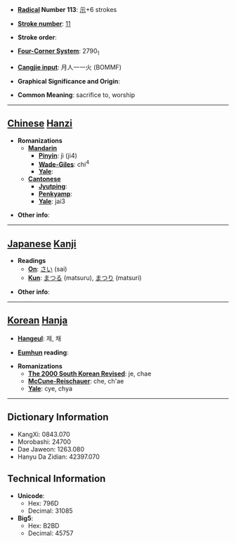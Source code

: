 * '''[[Wiktionary:Chinese radical index| Radical]] Number 113''': [[Wiktionary:Chinese radical index 示|示]]+6 strokes

* '''[[Wiktionary:Chinese total strokes index|Stroke number]]''': [[Wiktionary:Chinese total strokes index 11|11]]

* '''Stroke order''': 

* '''[[Wiktionary:Chinese four corner index|Four-Corner System]]''': 2790<sub>1</sub>

* '''[[Wiktionary:Chinese Cangjie index|Cangjie input]]''': 月人一一火 (BOMMF)

* '''Graphical Significance and Origin''': 

* '''Common Meaning''': sacrifice to, worship

----

== [[Chinese]] [[Hanzi]] ==

* '''Romanizations'''
** '''[[Mandarin]]'''
*** '''[[Pinyin]]''': jì (ji4)
*** '''[[Wade-Giles]]''': chi<sup>4</sup>
*** '''[[Yale]]''': 
** '''[[Cantonese]]'''
*** '''[[Jyutping]]''':
*** '''[[Penkyamp]]''': 
*** '''[[Yale]]''': jai3

* '''Other info''': 

----

== [[Japanese]] [[Kanji]] ==

* '''Readings'''
** '''[[On]]''': [[さい]] (sai)
** '''[[Kun]]''': [[まつる]] (matsuru), [[まつり]] (matsuri)

* '''Other info''':  

----

== [[Korean]] [[Hanja]] ==

* '''[[Hangeul]]''': 제, 채

* '''[[Eumhun]] reading''': 

* '''Romanizations'''
** '''[[The 2000 South Korean Revised Romanization|The 2000 South Korean Revised]]''': je, chae
** '''[[McCune-Reischauer]]''': che, ch'ae
** '''[[Yale]]''': cye, chya

----

== Dictionary Information ==

* KangXi: 0843.070
* Morobashi: 24700
* Dae Jaweon: 1263.080
* Hanyu Da Zidian: 42397.070

== Technical Information ==

* '''Unicode''':
** Hex: 796D
** Decimal: 31085
* '''Big5''':
** Hex: B2BD
** Decimal: 45757